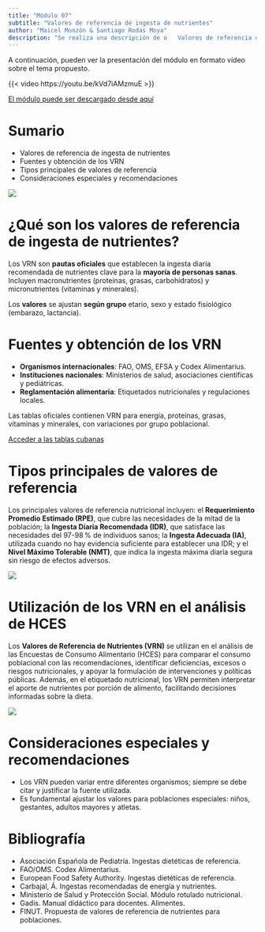 ```yaml
---
title: "Módulo 07"
subtitle: "Valores de referencia de ingesta de nutrientes"
author: "Maicel Monzón & Santiago Rodas Moya"
description: "Se realiza una descripción de o	Valores de referencia de ingesta de nutrientes"
---
```


A continuación, pueden ver la presentación del módulo en formato vídeo sobre el tema propuesto.

{{< video https://youtu.be/kVd7iAMzmuE >}}

[El módulo puede ser descargado desde aquí](/static/videos/videomodulo07.zip)


# Sumario

- Valores de referencia de ingesta de nutrientes
- Fuentes y obtención de los VRN
- Tipos principales de valores de referencia
- Consideraciones especiales y recomendaciones

![](/static/images/modulo06.png){fig-align="center"}


# ¿Qué son los valores de referencia de ingesta de nutrientes?

Los VRN son **pautas oficiales** que establecen la ingesta diaria recomendada de nutrientes clave para la **mayoría de personas sanas**. Incluyen macronutrientes (proteínas, grasas, carbohidratos) y micronutrientes (vitaminas y minerales).

Los **valores** se ajustan **según grupo** etario, sexo y estado fisiológico (embarazo, lactancia).

# Fuentes y obtención de los VRN

- **Organismos internacionales**: FAO, OMS, EFSA y Codex Alimentarius.
- **Instituciones nacionales**: Ministerios de salud, asociaciones científicas y pediátricas.
- **Reglamentación alimentaria**: Etiquetados nutricionales y regulaciones locales.

Las tablas oficiales contienen VRN para energía, proteínas, grasas, vitaminas y minerales, con variaciones por grupo poblacional.

[Acceder a las tablas cubanas](../../recursos/tablas/tablas.qmd)



# Tipos principales de valores de referencia

Los principales valores de referencia nutricional incluyen: el **Requerimiento Promedio Estimado (RPE)**, que cubre las necesidades de la mitad de la población; la **Ingesta Diaria Recomendada (IDR)**, que satisface las necesidades del 97-98 % de individuos sanos; la **Ingesta Adecuada (IA)**, utilizada cuando no hay evidencia suficiente para establecer una IDR; y el **Nivel Máximo Tolerable (NMT)**, que indica la ingesta máxima diaria segura sin riesgo de efectos adversos.

![](/static/images/modulo07ref.png){fig-align="center"}



# Utilización de los VRN en el análisis de HCES

Los **Valores de Referencia de Nutrientes (VRN)** se utilizan en el análisis de las Encuestas de Consumo Alimentario (HCES) para comparar el consumo poblacional con las recomendaciones, identificar deficiencias, excesos o riesgos nutricionales, y apoyar la formulación de intervenciones y políticas públicas. Además, en el etiquetado nutricional, los VRN permiten interpretar el aporte de nutrientes por porción de alimento, facilitando decisiones informadas sobre la dieta.

![](/static/images/modulo07utilidad.png){fig-align="center"}


# Consideraciones especiales y recomendaciones

- Los VRN pueden variar entre diferentes organismos; siempre se debe citar y justificar la fuente utilizada.
- Es fundamental ajustar los valores para poblaciones especiales: niños, gestantes, adultos mayores y atletas.


# Bibliografía

- Asociación Española de Pediatría. Ingestas dietéticas de referencia.
- FAO/OMS. Codex Alimentarius.
- European Food Safety Authority. Ingestas dietéticas de referencia.
- Carbajal, Á. Ingestas recomendadas de energía y nutrientes.
- Ministerio de Salud y Protección Social. Módulo rotulado nutricional.
- Gadis. Manual didáctico para docentes. Alimentes.
- FINUT. Propuesta de valores de referencia de nutrientes para poblaciones.









